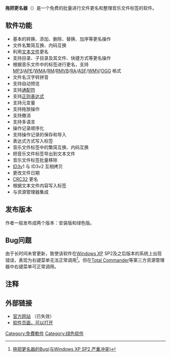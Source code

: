 {{noteTA
|G1=IT
}}
{{Infobox Software
| name = 拖把更名器
| logo = 
| screenshot = 
| caption = 
| developer = Torble（阿裕）
| latest_release_version = 1.98i / {{release date and age|2004|05|31}}
| latest_preview_version =
| latest_preview_date =
| operating_system = [[Microsoft_Windows|Microsoft Windows]]
| language = 简体中文/繁体中文/英文
| genre = [[文件更名软件|文件更名软件]]
| license = [[免费软件|免费软件]]
| website = [http://aorland.51.net aorland.51.net]（已失效）
}}
'''拖把更名器'''（{{lang-en|SmartRename}}）是一个免费的批量进行文件更名和整理音乐文件标签的软件。

==软件功能==
*基本的转换、添加、删除、替换、加序等更名操作
*文件名繁简互换、内码互换
*利用[[文本文件|文本文件]]更名
*支持目录、子目录及其文件、快捷方式等更名操作
*根据音乐文件中的标签进行更名，支持 [[MP3|MP3]]/[[APE|APE]]/[[WMA|WMA]]/[[RM|RM]]/[[RMVB|RMVB]]/[[RA|RA]]/[[ASF|ASF]]/[[WMV|WMV]]/[[OGG|OGG]] 格式
*文件名汉字转拼音
*支持自动预览
*支持[[通配符|通配符]]
*支持[[正则表达式|正则表达式]]
*支持元变量
*支持拖放操作
*支持撤消 
*支持多语言
*操作记录顺序化
*支持操作记录的保存和导入
*表达式方式写入标签
*音乐文件标签中的繁简互换、内码互换
*把音乐文件标签导出到文本文件
*音乐文件标签批量移除
*[[ID3|ID3]]v1 与 ID3v2 互相拷贝
*更改文件日期
*[[循環冗餘檢驗|CRC32]] 更名
*根据文本文件内容写入标签
*与资源管理器集成

==发布版本==
作者一般发布成两个版本：安装版和绿色版。

==Bug问题==
由于长时间未曾更新，致使该软件在[[Windows_XP|Windows XP]] SP2及之后版本的系统上出现错误，表现为右键菜单无法正常调用<ref>[http://hall.sociz.com/index.php?showtopic=16999 拖把更名器的Bug(与Windows XP SP2 严重冲突)]</ref>。但在[[Total_Commander|Total Commander]]等第三方资源管理器中右键菜单可正常调用。

==注释==
{{reflist}}

==外部链接==
*[http://aorland.51.net 官方网站] {{Wayback|url=http://aorland.51.net/ |date=20080709022420 }}（已失效）
*[https://web.archive.org/web/20150313163040/http://enka.javaws.com/torble/software.php 软件页面，可以打开]

[[Category:免費軟件|Category:免費軟件]]
[[Category:绿色软件|Category:绿色软件]]